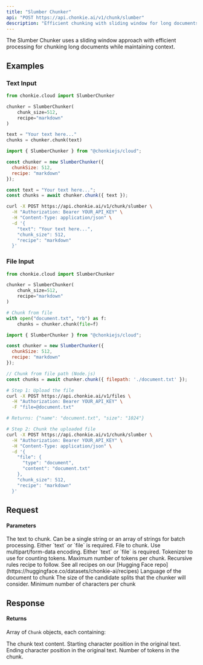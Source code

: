 ```yaml
---
title: "Slumber Chunker"
api: "POST https://api.chonkie.ai/v1/chunk/slumber"
description: "Efficient chunking with sliding window for long documents"
---
```


The Slumber Chunker uses a sliding window approach with efficient processing for chunking long documents while maintaining context.

## Examples

### Text Input

<CodeGroup>

```python Python
from chonkie.cloud import SlumberChunker

chunker = SlumberChunker(
    chunk_size=512,
    recipe="markdown"
)

text = "Your text here..."
chunks = chunker.chunk(text)
```

```javascript JavaScript
import { SlumberChunker } from "@chonkiejs/cloud";

const chunker = new SlumberChunker({
  chunkSize: 512,
  recipe: "markdown"
});

const text = "Your text here...";
const chunks = await chunker.chunk({ text });
```

```bash cURL
curl -X POST https://api.chonkie.ai/v1/chunk/slumber \
  -H "Authorization: Bearer YOUR_API_KEY" \
  -H "Content-Type: application/json" \
  -d '{
    "text": "Your text here...",
    "chunk_size": 512,
    "recipe": "markdown"
  }'
```

</CodeGroup>

### File Input

<CodeGroup>

```python Python
from chonkie.cloud import SlumberChunker

chunker = SlumberChunker(
    chunk_size=512,
    recipe="markdown"
)

# Chunk from file
with open("document.txt", "rb") as f:
    chunks = chunker.chunk(file=f)
```

```javascript JavaScript
import { SlumberChunker } from "@chonkiejs/cloud";

const chunker = new SlumberChunker({
  chunkSize: 512,
  recipe: "markdown"
});

// Chunk from file path (Node.js)
const chunks = await chunker.chunk({ filepath: './document.txt' });
```

```bash cURL
# Step 1: Upload the file
curl -X POST https://api.chonkie.ai/v1/files \
  -H "Authorization: Bearer YOUR_API_KEY" \
  -F "file=@document.txt"

# Returns: {"name": "document.txt", "size": "1024"}

# Step 2: Chunk the uploaded file
curl -X POST https://api.chonkie.ai/v1/chunk/slumber \
  -H "Authorization: Bearer YOUR_API_KEY" \
  -H "Content-Type: application/json" \
  -d '{
    "file": {
      "type": "document",
      "content": "document.txt"
    },
    "chunk_size": 512,
    "recipe": "markdown"
  }'
```

</CodeGroup>

## Request

#### Parameters

<ParamField path="text" type="string | string[]">
  The text to chunk. Can be a single string or an array of strings for batch processing. Either `text` or `file` is required.
</ParamField>

<ParamField path="file" type="file">
  File to chunk. Use multipart/form-data encoding. Either `text` or `file` is required.
</ParamField>

<ParamField path="tokenizer" type="string" default="gpt2">
  Tokenizer to use for counting tokens.
</ParamField>

<ParamField path="chunk_size" type="integer" default="512">
  Maximum number of tokens per chunk.
</ParamField>

<ParamField path="recipe" type="string" default="default">
  Recursive rules recipe to follow. See all recipes on our [Hugging Face
  repo](https://huggingface.co/datasets/chonkie-ai/recipes)
</ParamField>

<ParamField path="lang" type="string" default="en">
  Language of the document to chunk
</ParamField>

<ParamField path="candidate_size" type="integer" default="128">
  The size of the candidate splits that the chunker will consider.
</ParamField>

<ParamField path="min_characters_per_chunk" type="integer" default="24">
  Minimum number of characters per chunk
</ParamField>

## Response

#### Returns

Array of `Chunk` objects, each containing:

<ResponseField name="text" type="string">
  The chunk text content.
</ResponseField>

<ResponseField name="start_index" type="integer">
  Starting character position in the original text.
</ResponseField>

<ResponseField name="end_index" type="integer">
  Ending character position in the original text.
</ResponseField>

<ResponseField name="token_count" type="integer">
  Number of tokens in the chunk.
</ResponseField>
